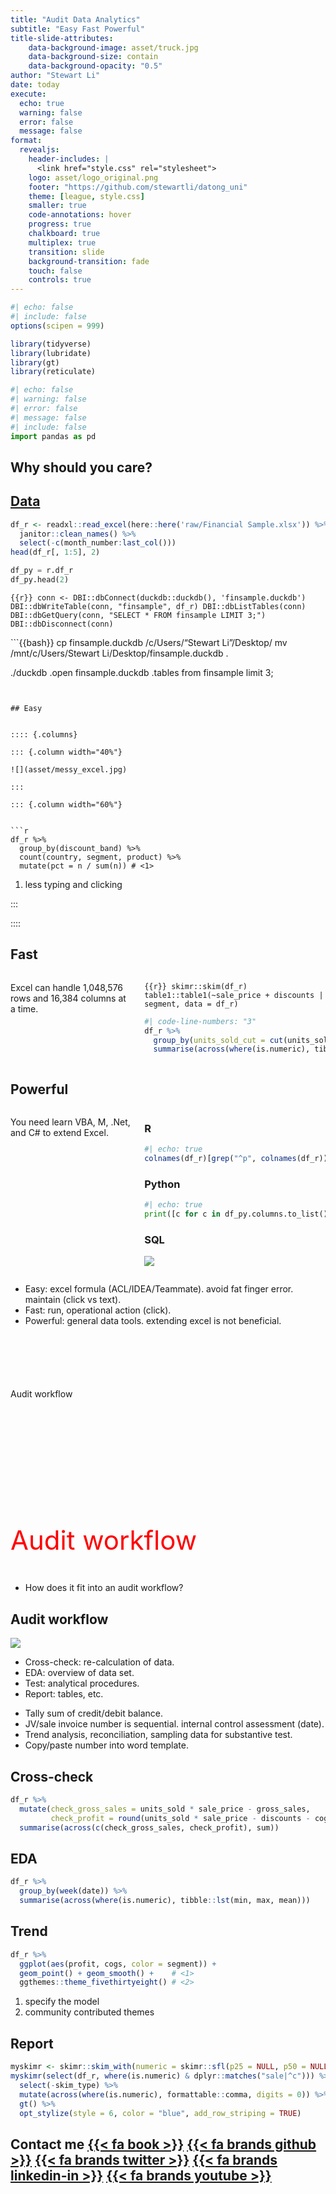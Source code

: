 ```yaml
---
title: "Audit Data Analytics"
subtitle: "Easy Fast Powerful"
title-slide-attributes:
    data-background-image: asset/truck.jpg
    data-background-size: contain
    data-background-opacity: "0.5"
author: "Stewart Li"
date: today
execute: 
  echo: true
  warning: false
  error: false
  message: false
format: 
  revealjs:
    header-includes: |
      <link href="style.css" rel="stylesheet">
    logo: asset/logo_original.png
    footer: "https://github.com/stewartli/datong_uni"
    theme: [league, style.css]
    smaller: true
    code-annotations: hover
    progress: true
    chalkboard: true
    multiplex: true
    transition: slide
    background-transition: fade
    touch: false
    controls: true
---
```



```r
#| echo: false
#| include: false
options(scipen = 999)

library(tidyverse)
library(lubridate)
library(gt)
library(reticulate)
```


```python
#| echo: false
#| warning: false
#| error: false
#| message: false
#| include: false
import pandas as pd
```


## Why should you care? {background-video="asset/bay.mp4" background-video-loop="true" background-video-muted="true"}


## [Data](https://learn.microsoft.com/en-us/power-bi/create-reports/sample-financial-download#get-the-sample-in-power-bi-desktop)


```r
df_r <- readxl::read_excel(here::here('raw/Financial Sample.xlsx')) %>% 
  janitor::clean_names() %>% 
  select(-c(month_number:last_col()))
head(df_r[, 1:5], 2)
```


```python
df_py = r.df_r
df_py.head(2)
```


```{{r}}
conn <- DBI::dbConnect(duckdb::duckdb(), 'finsample.duckdb')
DBI::dbWriteTable(conn, "finsample", df_r)
DBI::dbListTables(conn)  
DBI::dbGetQuery(conn, "SELECT * FROM finsample LIMIT 3;")  
DBI::dbDisconnect(conn)
```


```{{bash}}
cp finsample.duckdb /c/Users/"Stewart Li"/Desktop/
mv /mnt/c/Users/Stewart\ Li/Desktop/finsample.duckdb .

./duckdb
.open finsample.duckdb
.tables
from finsample limit 3;
```


## Easy


:::: {.columns}

::: {.column width="40%"} 

![](asset/messy_excel.jpg)

:::

::: {.column width="60%"}


```r
df_r %>% 
  group_by(discount_band) %>% 
  count(country, segment, product) %>% 
  mutate(pct = n / sum(n)) # <1>
```

1. less typing and clicking


:::

::::


## Fast


:::: {.columns}
::: {.column width="40%"}


Excel can handle 1,048,576 rows and 16,384 columns at a time. 

:::
::: {.column width="60%"}


```{{r}}
skimr::skim(df_r)
table1::table1(~sale_price + discounts | segment, data = df_r)
```


```r
#| code-line-numbers: "3"
df_r %>% 
  group_by(units_sold_cut = cut(units_sold, 3)) %>% 
  summarise(across(where(is.numeric), tibble::lst(min, max, mean)))
```

:::
::::


## Powerful


:::: {.columns}
::: {.column width="40%"}


You need learn VBA, M, .Net, and C# to extend Excel.  

:::
::: {.column width="60%"}


::: {.panel-tabset}


### R


```r
#| echo: true
colnames(df_r)[grep("^p", colnames(df_r))]
```


### Python

```python
#| echo: true
print([c for c in df_py.columns.to_list() if c.startswith('p')])
```


### SQL

![](asset/duckdb.png)


:::
:::
::::


::: {.notes}
- Easy: excel formula (ACL/IDEA/Teammate). avoid fat finger error. maintain (click vs text). 
- Fast: run, operational action (click).
- Powerful: general data tools. extending excel is not beneficial. 
:::


## {auto-animate=true}


::: {style="margin-top: 100px;"}


Audit workflow

:::


## {auto-animate=true}


::: {style="margin-top: 200px; font-size: 3em; color: red;"}


Audit workflow

:::


::: {.notes}
- How does it fit into an audit workflow?
:::


## Audit workflow


![](asset/tidypic.png)


::: {.incremental}
- Cross-check: re-calculation of data.
- EDA: overview of data set. 
- Test: analytical procedures.
- Report: tables, etc. 

:::


::: {.notes}
- Tally sum of credit/debit balance.
- JV/sale invoice number is sequential. internal control assessment (date). 
- Trend analysis, reconciliation, sampling data for substantive test.
- Copy/paste number into word template. 

:::


## Cross-check  


```r
df_r %>% 
  mutate(check_gross_sales = units_sold * sale_price - gross_sales, 
         check_profit = round(units_sold * sale_price - discounts - cogs - profit, 2)) %>% 
  summarise(across(c(check_gross_sales, check_profit), sum))
```



## EDA


```r
df_r %>% 
  group_by(week(date)) %>% 
  summarise(across(where(is.numeric), tibble::lst(min, max, mean))) 
```


## Trend  


```r
df_r %>% 
  ggplot(aes(profit, cogs, color = segment)) + 
  geom_point() + geom_smooth() +    # <1>
  ggthemes::theme_fivethirtyeight() # <2>
```

1. specify the model
2. community contributed themes


## Report  


```r
myskimr <- skimr::skim_with(numeric = skimr::sfl(p25 = NULL, p50 = NULL, p75 = NULL))
myskimr(select(df_r, where(is.numeric) & dplyr::matches("sale|^c"))) %>% 
  select(-skim_type) %>% 
  mutate(across(where(is.numeric), formattable::comma, digits = 0)) %>% 
  gt() %>%
  opt_stylize(style = 6, color = "blue", add_row_striping = TRUE)
```


## Contact me [{{< fa book >}}](2905296699) [{{< fa brands github >}}](https://github.com/stewartli) [{{< fa brands twitter >}}](https://twitter.com/stewartli3) [{{< fa brands linkedin-in >}}](https://www.linkedin.com/in/stewart-li-30a11563/) [{{< fa brands youtube >}}](https://www.youtube.com/channel/UCtnEyNiMdWnKhMdy5XwELLA) {.center}













